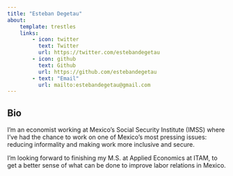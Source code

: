 ```yaml
---
title: "Esteban Degetau"
about:
    template: trestles
    links:
        - icon: twitter
          text: Twitter
          url: https://twitter.com/estebandegetau
        - icon: github
          text: Github
          url: https://github.com/estebandegetau
        - text: "Email"
          url: mailto:estebandegetau@gmail.com
---
```


## Bio

I'm an economist working at Mexico's Social Security Institute (IMSS) where I've had the chance to work on one of Mexico's most pressing issues: reducing informality and making work more inclusive and secure.

I'm looking forward to finishing my M.S. at Applied Economics at ITAM, to get a better sense of what can be done to improve labor relations in Mexico.